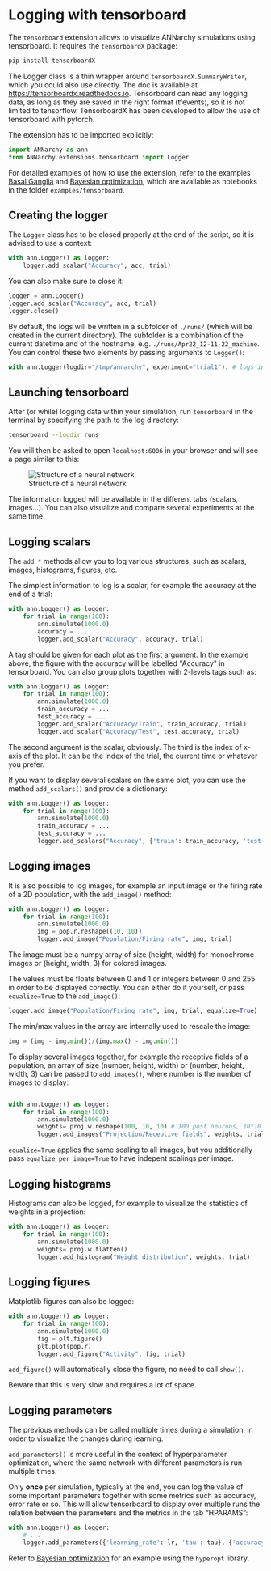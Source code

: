 # Logging with tensorboard

The `tensorboard` extension allows to visualize ANNarchy simulations
using tensorboard. It requires the `tensorboardX` package:

```bash
pip install tensorboardX
```


The Logger class is a thin wrapper around `tensorboardX.SummaryWriter`, which you could also use directly. The doc is available at <https://tensorboardx.readthedocs.io>. Tensorboard can read any logging data, as long as they are saved in the right format (tfevents), so it is not limited to tensorflow. TensorboardX has been developed to allow the use of tensorboard with pytorch.

The extension has to be imported explicitly:

```python
import ANNarchy as ann
from ANNarchy.extensions.tensorboard import Logger
```

For detailed examples of how to use the extension, refer to the examples [Basal Ganglia](/notebooks/BasalGanglia.ipynb) and [Bayesian optimization](/notebooks/BayesianOptimization.ipynb), which are available as notebooks in the folder `examples/tensorboard`.

## Creating the logger

The `Logger` class has to be closed properly at the end of the script, so it is advised to use a context:

```python
with ann.Logger() as logger:
    logger.add_scalar("Accuracy", acc, trial)
```

You can also make sure to close it:

```python
logger = ann.Logger()
logger.add_scalar("Accuracy", acc, trial)
logger.close()
```

By default, the logs will be written in a subfolder of `./runs/` (which will be created in the current directory). The subfolder is a combination of the current datetime and of the hostname, e.g. `./runs/Apr22_12-11-22_machine`. You can control these two elements by passing arguments to `Logger()`:

```python
with ann.Logger(logdir="/tmp/annarchy", experiment="trial1"): # logs in /tmp/annarchy/trial1
```

## Launching tensorboard

After (or while) logging data within your simulation, run `tensorboard` in the terminal by specifying the path to the log directory:

```bash
tensorboard --logdir runs
```

You will then be asked to open `localhost:6006` in your browser and will see a page similar to this:

![Structure of a neural network](img/tensorboard/tensorboard.png)

The information logged will be available in the different tabs (scalars, images\...). You can also visualize and compare several experiments at the same time.

## Logging scalars

The `add_*` methods allow you to log various structures, such as scalars, images, histograms, figures, etc.

The simplest information to log is a scalar, for example the accuracy at the end of a trial:

```python
with ann.Logger() as logger:
    for trial in range(100):
        ann.simulate(1000.0)
        accuracy = ...
        logger.add_scalar("Accuracy", accuracy, trial)
```

A tag should be given for each plot as the first argument. In the example above, the figure with the accuracy will be labelled \"Accuracy\" in tensorboard. You can also group plots together with 2-levels tags such as:

```python
with ann.Logger() as logger:
    for trial in range(100):
        ann.simulate(1000.0)
        train_accuracy = ...
        test_accuracy = ...
        logger.add_scalar("Accuracy/Train", train_accuracy, trial)
        logger.add_scalar("Accuracy/Test", test_accuracy, trial)
```

The second argument is the scalar, obviously. The third is the index of x-axis of the plot. It can be the index of the trial, the current time or whatever you prefer.

If you want to display several scalars on the same plot, you can use the method `add_scalars()` and provide a dictionary:

```python
with ann.Logger() as logger:
    for trial in range(100):
        ann.simulate(1000.0)
        train_accuracy = ...
        test_accuracy = ...
        logger.add_scalars("Accuracy", {'train': train_accuracy, 'test': test_accuracy}, trial)
```

## Logging images

It is also possible to log images, for example an input image or the firing rate of a 2D population, with the `add_image()` method:

```python
with ann.Logger() as logger:
    for trial in range(100):
        ann.simulate(1000.0)
        img = pop.r.reshape((10, 10))
        logger.add_image("Population/Firing rate", img, trial)
```

The image must be a numpy array of size (height, width) for monochrome images or (height, width, 3) for colored images.

The values must be floats between 0 and 1 or integers between 0 and 255 in order to be displayed correctly. You can either do it yourself, or pass `equalize=True` to the `add_image()`:

```python
logger.add_image("Population/Firing rate", img, trial, equalize=True)
```

The min/max values in the array are internally used to rescale the image:

```python
img = (img - img.min())/(img.max() - img.min())
```

To display several images together, for example the receptive fields of a population, an array of size (number, height, width) or (number, height, width, 3) can be passed to `add_images()`, where number is the number of images to display:

```python

with ann.Logger() as logger:
    for trial in range(100):
        ann.simulate(1000.0)
        weights= proj.w.reshape(100, 10, 10) # 100 post neurons, 10*10 pre neurons
        logger.add_images("Projection/Receptive fields", weights, trial, equalize=True)
```

`equalize=True` applies the same scaling to all images, but you additionally pass `equalize_per_image=True` to have indepent scalings per image.

## Logging histograms

Histograms can also be logged, for example to visualize the statistics of weights in a projection:

```python
with ann.Logger() as logger:
    for trial in range(100):
        ann.simulate(1000.0)
        weights= proj.w.flatten()
        logger.add_histogram("Weight distribution", weights, trial)
```

## Logging figures

Matplotlib figures can also be logged:

```python
with ann.Logger() as logger:
    for trial in range(100):
        ann.simulate(1000.0)
        fig = plt.figure()
        plt.plot(pop.r)
        logger.add_figure("Activity", fig, trial)
```

`add_figure()` will automatically close the figure, no need to call `show()`.

Beware that this is very slow and requires a lot of space.

## Logging parameters

The previous methods can be called multiple times during a simulation, in order to visualize the changes during learning.

`add_parameters()` is more useful in the context of hyperparameter optimization, where the same network with different parameters is run multiple times.

Only **once** per simulation, typically at the end, you can log the value of some important parameters together with some metrics such as accuracy, error rate or so. This will allow tensorboard to display over multiple runs the relation between the parameters and the metrics in the tab "HPARAMS":

```python
with ann.Logger() as logger:
    # ...
    logger.add_parameters({'learning_rate': lr, 'tau': tau}, {'accuracy': accuracy}) 
```

Refer to [Bayesian optimization](/notebooks/BayesianOptimization.ipynb) for an example using the `hyperopt` library.
